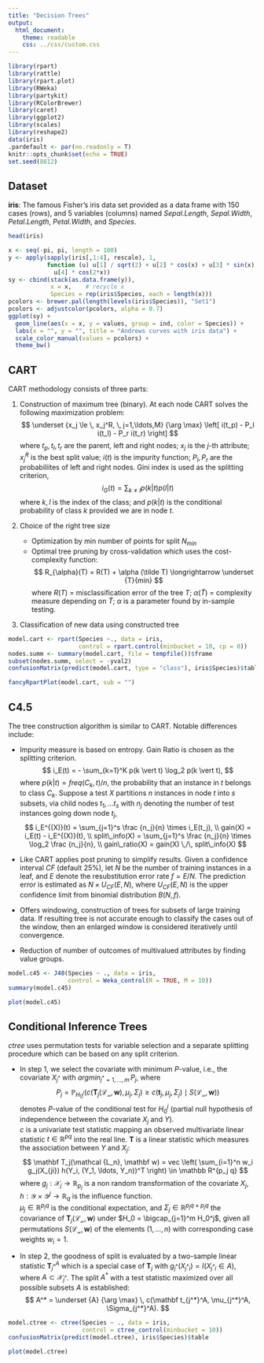 ```yaml
---
title: "Decision Trees"
output: 
  html_document: 
    theme: readable
    css: ../css/custom.css
---
```


```r
library(rpart)
library(rattle)
library(rpart.plot)
library(RWeka)
library(partykit)
library(RColorBrewer)
library(caret)
library(ggplot2)
library(scales)
library(reshape2)
data(iris)
.pardefault <- par(no.readonly = T)
knitr::opts_chunk$set(echo = TRUE)
set.seed(8812)
```


## Dataset

__iris__: The famous Fisher's iris data set provided as a data frame with 150 cases (rows), and 5 variables (columns) named _Sepal.Length_, _Sepal.Width_, _Petal.Length_, _Petal.Width_, and _Species_.

```r
head(iris)
```

```r
x <- seq(-pi, pi, length = 100)
y <- apply(sapply(iris[,1:4], rescale), 1,
           function (u) u[1] / sqrt(2) + u[2] * cos(x) + u[3] * sin(x) + 
             u[4] * cos(2*x))
sy <- cbind(stack(as.data.frame(y)), 
            x = x,    # recycle x
            Species = rep(iris$Species, each = length(x)))
pcolors <- brewer.pal(length(levels(iris$Species)), "Set1")
pcolors <- adjustcolor(pcolors, alpha = 0.7)
ggplot(sy) +
  geom_line(aes(x = x, y = values, group = ind, color = Species)) +
  labs(x = "", y = "", title = "Andrews curves with iris data") +
  scale_color_manual(values = pcolors) +
  theme_bw()
```


## CART

CART methodology consists of three parts: 

1. Construction of maximum tree (binary). At each node CART solves the following maximization problem:
  $$
  \underset {x_j \le \, x_j^R, \, j=1,\ldots,M} {\arg \max} \left[ i(t_p) - P_l i(t_l) - P_r i(t_r) \right]
  $$
  where $t_p, t_l, t_r$ are the parent, left and right nodes; $x_j$ is the $j$-th attribute; $x_j^R$ is the best split value; $i(t)$ is the impurity function; $P_l, P_r$ are the probabiliites of left and right nodes. Gini index is used as the splitting criterion,
  $$
  i_G(t) = \sum_{k \neq l} p(k \vert t) p(l \vert t)
  $$
  where $k, l$ is the index of the class; and $p(k \vert t)$ is the conditional probability of class $k$ provided we are in node $t$.
  
2. Choice of the right tree size
     - Optimization by min number of points for split $N_{min}$
     - Optimal tree pruning by cross-validation which uses the cost-complexity function:
       $$
       R_{\alpha}(T) = R(T) + \alpha (\tilde T) \longrightarrow \underset {T}{min}
       $$
       where $R(T)$ = misclassification error of the tree $T$; $\alpha(\tilde T)$ = complexity measure depending on $\tilde T$; $\alpha$ is a parameter found by in-sample testing.
       
3. Classification of new data using constructed tree

```r
model.cart <- rpart(Species ~., data = iris, 
                    control = rpart.control(minbucket = 10, cp = 0))
nodes.summ <- summary(model.cart, file = tempfile())$frame
subset(nodes.summ, select = -yval2)
confusionMatrix(predict(model.cart, type = "class"), iris$Species)$table
```

```r
fancyRpartPlot(model.cart, sub = "")
```


## C4.5

The tree construction algorithm is similar to CART. Notable differences include:  

- Impurity measure is based on entropy. Gain Ratio is chosen as the splitting criterion.
  $$
  i_E(t) = - \sum_{k=1}^K p(k \vert t) \log_2 p(k \vert t),
  $$
  where $p(k \vert t) = freq(C_k, t) / n$, the probability that an instance in $t$ belongs to class $C_k$. Suppose a test $X$ partitions $n$ instances in node $t$ into $s$ subsets, via child nodes $t_1, \ldots t_s$ with $n_j$ denoting the number of test instances going down node $t_j$,
  $$
  i_E^{(X)}(t) = \sum_{j=1}^s \frac {n_j}{n} \times i_E(t_j),        \\
  gain(X) = i_E(t) - i_E^{(X)}(t),                                   \\
  split\_info(X) = \sum_{j=1}^s \frac {n_j}{n} \times 
                   \log_2 \frac {n_j}{n},                            \\
  gain\_ratio(X) = gain(X) \,/\, split\_info(X)
  $$

- Like CART applies post pruning to simplify results. Given a confidence interval $CF$ (default 25%), let $N$ be the number of training instances in a leaf, and $E$ denote the resubstitution error rate $f = E/N$. The prediction error is estimated as $N \times U_{CF}(E, N)$, where $U_{CF}(E, N)$ is the upper confidence limit from binomial distribution $B(N, f)$.

- Offers windowing, construction of trees for subsets of large training data. If resulting tree is not accurate enough to classify the cases out of the window, then an enlarged window is considered iteratively until convergence.

- Reduction of number of outcomes of multivalued attributes by finding value groups.

```r
model.c45 <- J48(Species ~ ., data = iris,
                 control = Weka_control(R = TRUE, M = 10))
summary(model.c45)
```

```r
plot(model.c45)
```

## Conditional Inference Trees

_ctree_ uses permutation tests for variable selection and a separate splitting procedure which can be based on any split criterion.

* In step 1, we select the covariate with minimum $P$-value, i.e., the covariate $X_{j^*}$ with ${argmin}_{j^* = 1,\ldots,m} \, P_j$, where
$$
P_j = \mathbb P_{H_0^j}(c({\mathbf T}_j(\mathcal {L_n}, \mathbf w), \mu_j, \Sigma_j) \ge
                        c({\mathbf t}_j, \mu_j, \Sigma_j) \mid S(\mathcal {L_n}, \mathbf w))
$$
denotes $P$-value of the conditional test for $H_0^j$  (partial null hypothesis of independence between the covariate $X_j$ and $Y$).  
$c$ is a univariate test statistic mapping an observed multivariate linear statistic $t \in \mathbb R^{pq}$ into the real line.
$\mathbf T$ is a linear statistic which measures the association between $Y$ and $X_j$:
$$
\mathbf T_j(\mathcal {L_n}, \mathbf w) = vec \left( \sum_{i=1}^n w_i g_j(X_{ji}) h(Y_i, (Y_1, \ldots, Y_n))^T \right) \in \mathbb R^{p_j q}
$$
where $g_j : \mathcal X_j \rightarrow \mathbb R_{p_j}$ is a non random transformation of the covariate $X_j$,  
$h: \mathcal Y \times \mathcal Y^j \rightarrow \mathbb R_q$ is the influence function.  
$\mu_j \in \mathbb R^{p_j q}$ is the conditional expectation, and $\Sigma_j \in \mathbb R^{p_j q \times p_j q}$ the covariance of $\mathbf T_j(\mathcal {L_n}, \mathbf w)$ under $H_0 = \bigcap_{j=1}^m H_0^j$, given all permutations $S(\mathcal {L_n}, \mathbf w)$ of the elements $(1, \ldots, n)$ with corresponding case weights $w_i = 1$.

* In step 2, the goodness of split is evaluated by a two-sample linear statistic $\mathbf T_{j^*}^A$ which is a special case of $\mathbf T_j$ with $g_{j^*}(X_{j^*i}) = I(X_{j^*i} \in A)$, where $A \subset \mathcal X_{j^*}$. The split $A^*$ with a test statistic maximized over all possible subsets $A$ is established:
$$
A^* = \underset {A} {\arg \max} \, c(\mathbf t_{j^*}^A, \mu_{j^*}^A, \Sigma_{j^*}^A).
$$

```r
model.ctree <- ctree(Species ~ ., data = iris,
                     control = ctree_control(minbucket = 10))
confusionMatrix(predict(model.ctree), iris$Species)$table
```

```r
plot(model.ctree)
```



